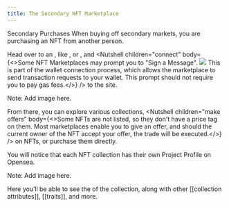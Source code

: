 ```yaml
---
title: The Secondary NFT Marketplace
---
```


Secondary Purchases When buying off secondary markets, you are purchasing an NFT from another person.

Head over to an <Nutshell children="NFT Marketplace" glossaryEntry="content/glossary/nft_marketplace.mdx" />, like <Nutshell children="Opensea" glossaryEntry="content/glossary/opensea.mdx" />, or <Nutshell children="Rarible" />, and <Nutshell children="connect" body={<>Some NFT Marketplaces may prompt you to "Sign a Message".            ![](/assets/nutshells/connect.png)            This is part of the wallet connection process, which allows the marketplace to send transaction requests to your wallet.      This prompt should not require you to pay gas fees.</>} /> to the site.

Note: Add image here.

From there, you can explore various collections, <Nutshell children="make offers" body={<>Some NFTs are not listed, so they don't have a price tag on them.      Most marketplaces enable you to give an offer, and should the current owner of the NFT accept your offer, the trade will be executed.</>} /> on NFTs, or purchase them directly.

You will notice that each NFT collection has their own Project Profile on Opensea.

Note: Add image here.

Here you’ll be able to see the <Nutshell children="floor price" glossaryEntry="content/glossary/floor_price.mdx" /> of the collection, along with other \[\[collection attributes]], \[\[traits]], and more.
